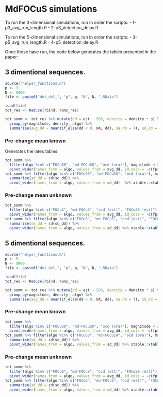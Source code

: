 
# MdFOCuS simulations

To run the 3-dimensional simulations, run in order the scripts:
- 1-p3_avg_run_length.R
- 2-p3_detection_delay.R

To run the 5-dimensional simulations, run in order the scripts:
- 3-p5_avg_run_length.R
- 4-p5_detection_delay.R

Once those have run, the code below generates the tables presented in the paper:

## 3 dimentional sequences.

```r
source("helper_functions.R")
p <- 3
N <- 5000
file <- paste0("det_del_", "p", p, "N", N, ".RData")

load(file)
tot_res <- Reduce(rbind, runs_res)

tot_summ <- tot_res %>% mutate(dd = est - 500, density = density * p) %>% 
  group_by(magnitude, density, algo) %>%
  summarise(avg_dd = mean(if_else(dd < 0, NA, dd), na.rm = T), sd_dd = sd(if_else(dd < 0, NA, dd), na.rm = T), fpr = mean(dd<0))
```


### Pre-change mean known

Generates the latex tables:

```r
tot_summ %>% 
  filter(algo %in% c("FOCuS0", "md-FOCuS0", "ocd (ora)"), magnitude < 2) %>%
  pivot_wider(names_from = algo, values_from = avg_dd, id_cols = -c(fpr, sd_dd)) %>% xtable::xtable(digits = 2) %>% print(include.rownames = F)
tot_summ %>% filter(algo %in% c("FOCuS0", "md-FOCuS0", "ocd (ora)"), magnitude < 2) %>% group_by(magnitude, algo) %>%
  summarise(sd_dd = sd(sd_dd)) %>%
  pivot_wider(names_from = algo, values_from = sd_dd)  %>% xtable::xtable() %>% xtable::xtable() %>% print(include.rownames = F)
```

### Pre-change mean unknown

```r
tot_summ %>%
  filter(algo %in% c("FOCuS", "md-FOCuS", "ocd (est)", "FOCuS0 (est)"), magnitude > 0.25) %>%
  pivot_wider(names_from = algo, values_from = avg_dd, id_cols = -c(fpr, sd_dd)) %>% xtable::xtable() %>% print(include.rownames = F)
tot_summ %>% filter(algo %in% c("FOCuS", "md-FOCuS", "ocd (est)", "FOCuS0 (est)"), magnitude > 0.25) %>% group_by(magnitude, algo) %>%
  summarise(sd_dd = sd(sd_dd)) %>%
  pivot_wider(names_from = algo, values_from = sd_dd) %>% xtable::xtable() %>% print(include.rownames = F)
```

## 5 dimentional sequences.
```r
source("helper_functions.R")
p <- 5
N <- 5000
file <- paste0("det_del_", "p", p, "N", N, ".RData")

load(file)
tot_res <- Reduce(rbind, runs_res)

tot_summ <- tot_res %>% mutate(dd = est - 500, density = density * p) %>% 
  group_by(magnitude, density, algo) %>%
  summarise(avg_dd = mean(if_else(dd < 0, NA, dd), na.rm = T), sd_dd = sd(if_else(dd < 0, NA, dd), na.rm = T), fpr = mean(dd<0))
```

### Pre-change mean known
```r
tot_summ %>% 
  filter(algo %in% c("FOCuS0", "md-FOCuS0", "ocd (ora)"), magnitude < 2) %>%
  pivot_wider(names_from = algo, values_from = avg_dd, id_cols = -c(fpr, sd_dd)) %>% xtable::xtable() %>% xtable::xtable() %>% print(include.rownames = F)
tot_summ %>% filter(algo %in% c("FOCuS0", "md-FOCuS0", "ocd (ora)"), magnitude < 2) %>% group_by(magnitude, algo) %>%
  summarise(sd_dd = sd(sd_dd)) %>%
  pivot_wider(names_from = algo, values_from = sd_dd) %>% xtable::xtable() %>% xtable::xtable() %>% print(include.rownames = F)
```
### Pre-change mean unknown
```r
tot_summ %>%
  filter(algo %in% c("FOCuS", "md-FOCuS", "ocd (est)", "FOCuS0 (est)"), magnitude > 0.25) %>%
  pivot_wider(names_from = algo, values_from = avg_dd, id_cols = -c(fpr, sd_dd)) %>% xtable::xtable() %>% xtable::xtable() %>% print(include.rownames = F)
tot_summ %>% filter(algo %in% c("FOCuS", "md-FOCuS", "ocd (est)", "FOCuS0 (est)"), magnitude > 0.25) %>% group_by(magnitude, algo) %>%
  summarise(sd_dd = sd(sd_dd)) %>%
  pivot_wider(names_from = algo, values_from = sd_dd) %>% xtable::xtable() %>% xtable::xtable() %>% print(include.rownames = F)
```